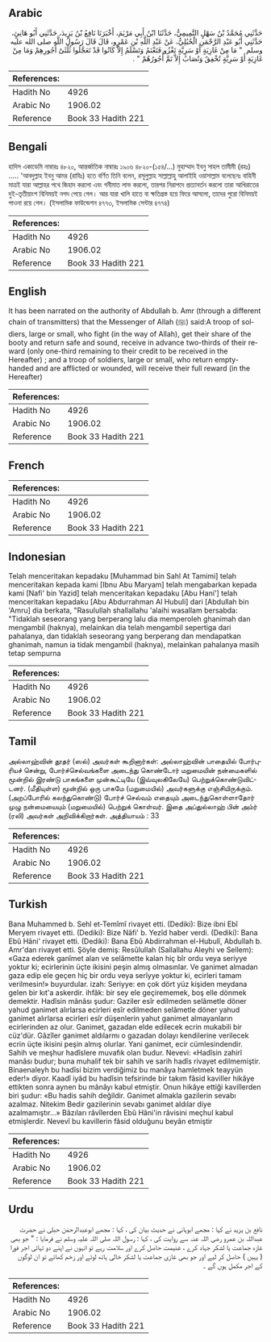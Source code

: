 ## Arabic


<div dir="rtl" lang="ar" style={{fontSize:'larger',backgroundColor:'#f8f9fa',padding:20}}>
حَدَّثَنِي مُحَمَّدُ بْنُ سَهْلٍ التَّمِيمِيُّ، حَدَّثَنَا ابْنُ أَبِي مَرْيَمَ، أَخْبَرَنَا نَافِعُ بْنُ يَزِيدَ، حَدَّثَنِي أَبُو هَانِئٍ، حَدَّثَنِي أَبُو عَبْدِ الرَّحْمَنِ الْحُبُلِيُّ، عَنْ عَبْدِ اللَّهِ بْنِ عَمْرٍو، قَالَ قَالَ رَسُولُ اللَّهِ صلى الله عليه وسلم ‏ "‏ مَا مِنْ غَازِيَةٍ أَوْ سَرِيَّةٍ تَغْزُو فَتَغْنَمُ وَتَسْلَمُ إِلاَّ كَانُوا قَدْ تَعَجَّلُوا ثُلُثَىْ أُجُورِهِمْ وَمَا مِنْ غَازِيَةٍ أَوْ سَرِيَّةٍ تُخْفِقُ وَتُصَابُ إِلاَّ تَمَّ أُجُورُهُمْ ‏"‏ ‏.‏
</div>
<div style={{backgroundColor:'#f8f9fa',padding:20, marginBottom: 10}}><table> <thead> <tr> <th>References:</th> <th></th> </tr> </thead> <tbody><tr><td>Hadith No</td><td>4926</td></tr><tr><td>Arabic No</td><td>1906.02</td></tr><tr><td>Reference</td><td>Book 33 Hadith 221</td></tr></tbody></table></div>

## Bengali


<div dir="ltr" lang="bn" style={{fontSize:'larger',backgroundColor:'#f8f9fa',padding:20}}>
হাদিস একাডেমি নাম্বারঃ ৪৮২০, আন্তর্জাতিক নাম্বারঃ ১৯০৬ ৪৮২০-(১৫৪/...) মুহাম্মাদ ইবনু সাহল তামীমী (রহঃ) ..... 'আবদুল্লাহ ইবনু আমর (রাযিঃ) হতে বর্ণিত তিনি বলেন, রসূলুল্লাহ সাল্লাল্লাহু আলাইহি ওয়াসাল্লাম বলেছেনঃ বাহিনী মাত্রই যারা আল্লাহর পথে জিহাদ করলো এবং গনীমাত লাভ করলো, তারপর নিরাপদে প্রত্যাবর্তন করলো তারা আখিরাতের দুই-তৃতীয়াংশ বিনিময়ই নগদ পেয়ে গেল। আর যারা খালি হাতে বা ক্ষতিগ্রস্ত হয়ে ফিরে আসলো, তাদের পুরো বিনিময়ই পাওনা রয়ে গেল। (ইসলামিক ফাউন্ডেশন ৪৭৭৩, ইসলামিক সেন্টার ৪৭৭৪)
</div>
<div style={{backgroundColor:'#f8f9fa',padding:20, marginBottom: 10}}><table> <thead> <tr> <th>References:</th> <th></th> </tr> </thead> <tbody><tr><td>Hadith No</td><td>4926</td></tr><tr><td>Arabic No</td><td>1906.02</td></tr><tr><td>Reference</td><td>Book 33 Hadith 221</td></tr></tbody></table></div>

## English


<div dir="ltr" lang="en" style={{fontSize:'larger',backgroundColor:'#f8f9fa',padding:20}}>
It has been narrated on the authority of Abdullah b. Amr (through a different chain of transmitters) that the Messenger of Allah (ﷺ) said:A troop of soldiers, large or small, who fight (in the way of Allah), get their share of the booty and return safe and sound, receive in advance two-thirds of their reward (only one-third remaining to their credit to be received in the Hereafter) ; and a troop of soldiers, large or small, who return empty-handed and are afflicted or wounded, will receive their full reward (in the Hereafter)
</div>
<div style={{backgroundColor:'#f8f9fa',padding:20, marginBottom: 10}}><table> <thead> <tr> <th>References:</th> <th></th> </tr> </thead> <tbody><tr><td>Hadith No</td><td>4926</td></tr><tr><td>Arabic No</td><td>1906.02</td></tr><tr><td>Reference</td><td>Book 33 Hadith 221</td></tr></tbody></table></div>

## French


<div dir="ltr" lang="fr" style={{fontSize:'larger',backgroundColor:'#f8f9fa',padding:20}}>

</div>
<div style={{backgroundColor:'#f8f9fa',padding:20, marginBottom: 10}}><table> <thead> <tr> <th>References:</th> <th></th> </tr> </thead> <tbody><tr><td>Hadith No</td><td>4926</td></tr><tr><td>Arabic No</td><td>1906.02</td></tr><tr><td>Reference</td><td>Book 33 Hadith 221</td></tr></tbody></table></div>

## Indonesian


<div dir="ltr" lang="id" style={{fontSize:'larger',backgroundColor:'#f8f9fa',padding:20}}>
Telah menceritakan kepadaku [Muhammad bin Sahl At Tamimi] telah menceritakan kepada kami [Ibnu Abu Maryam] telah mengabarkan kepada kami [Nafi' bin Yazid] telah menceritakan kepadaku [Abu Hani'] telah menceritakan kepadaku [Abu Abdurrahman Al Hubuli] dari [Abdullah bin 'Amru] dia berkata, "Rasulullah shallallahu 'alaihi wasallam bersabda: "Tidaklah seseorang yang berperang lalu dia memperoleh ghanimah dan mengambil (haknya), melainkan dia telah mengambil sepertiga dari pahalanya, dan tidaklah seseorang yang berperang dan mendapatkan ghanimah, namun ia tidak mengambil (haknya), melainkan pahalanya masih tetap sempurna
</div>
<div style={{backgroundColor:'#f8f9fa',padding:20, marginBottom: 10}}><table> <thead> <tr> <th>References:</th> <th></th> </tr> </thead> <tbody><tr><td>Hadith No</td><td>4926</td></tr><tr><td>Arabic No</td><td>1906.02</td></tr><tr><td>Reference</td><td>Book 33 Hadith 221</td></tr></tbody></table></div>

## Tamil


<div dir="ltr" lang="ta" style={{fontSize:'larger',backgroundColor:'#f8f9fa',padding:20}}>
அல்லாஹ்வின் தூதர் (ஸல்) அவர்கள் கூறினார்கள்: அல்லாஹ்வின் பாதையில் போர்புரியச் சென்று, போர்ச்செல்வங்களை அடைந்து கொண்டோர் மறுமையின் நன்மைகளில் மூன்றில் இரண்டு பாகங்களை முன்கூட்டியே (இவ்வுலகிலேயே) பெற்றுக்கொண்டுவிட்டனர். (மீதியுள்ள) மூன்றில் ஒரு பாகமே (மறுமையில்) அவர்களுக்கு எஞ்சியிருக்கும். (அறப்போரில் கலந்துகொண்டு) போர்ச் செல்வம் எதையும் அடைந்துகொள்ளாதோர் முழு நன்மையையும் (மறுமையில்) பெற்றுக் கொள்வர். இதை அப்துல்லாஹ் பின் அம்ர் (ரலி) அவர்கள் அறிவிக்கிறார்கள். அத்தியாயம் : 33
</div>
<div style={{backgroundColor:'#f8f9fa',padding:20, marginBottom: 10}}><table> <thead> <tr> <th>References:</th> <th></th> </tr> </thead> <tbody><tr><td>Hadith No</td><td>4926</td></tr><tr><td>Arabic No</td><td>1906.02</td></tr><tr><td>Reference</td><td>Book 33 Hadith 221</td></tr></tbody></table></div>

## Turkish


<div dir="ltr" lang="tr" style={{fontSize:'larger',backgroundColor:'#f8f9fa',padding:20}}>
Bana Muhammed b. Sehl et-Temîmî rivayet etti. (Dediki): Bize ibni Ebî Meryem rivayet etti. (Dediki): Bize Nâfi' b. Yezîd haber verdi. (Dediki): Bana Ebû Hâni' rivayet etti. (Dediki): Bana Ebû Abdirrahman el-Hubulî, Abdullah b. Amr'dan rivayet etti. Şöyle demiş: Resûlullah (Sallallahu Aleyhi ve Sellem): «Gaza ederek ganîmet alan ve selâmette kalan hiç bîr ordu veya seriyye yoktur ki; ecirlerinin üçte ikisini peşin almış olmasınlar. Ve ganimet almadan gaza edip ele geçen hiç bir ordu veya serîyye yoktur ki, ecirleri tamam verilmesin!» buyurdular. izah: Seriyye: en çok dört yüz kişiden meydana gelen bir kıt'a askerdir. ihfâk: bir sey ele geçirememek, boş elle dönmek demektir. Hadîsin mânâsı şudur: Gaziler esîr edilmeden selâmetle döner yahud ganimet alırlarsa ecirleri esîr edilmeden selâmetle döner yahud ganimet alırlarsa ecirleri esîr düşenlerin yahut ganimet almayanların ecirlerinden az olur. Ganimet, gazadan elde edilecek ecrin mukabili bir cüz'dür. Gâzîler ganimet aldılarmı o gazadan dolayı kendilerine verilecek ecrin üçte ikisini peşin almış olurlar. Yani ganimet, ecir cümlesindendir. Sahih ve meşhur hadîslere muvafık olan budur. Nevevi: «Hadîsin zahirî manâsı budur; buna muhalif tek bir sahih ve sarih hadîs rivayet edilmemiştir. Binaenaleyh bu hadîsi bizim verdiğimiz bu manâya hamletmek teayyün eder!» diyor. Kaadî iyâd bu hadîsin tefsirinde bir takım fâsid kaviller hikâye ettikten sonra aynen bu mânâyı kabul etmiştir. Onun hikâye ettiği kavillerden biri şudur: «Bu hadis sahih değildir. Ganimet almakla gazilerin sevabı azalmaz. Nitekim Bedir gazilerinin sevabı ganimet aldılar diye azalmamıştır...» Bâzıları râvîlerden Ebû Hâni'in râvisini meçhul kabul etmişlerdir. Nevevî bu kavillerin fâsid olduğunu beyân etmiştir
</div>
<div style={{backgroundColor:'#f8f9fa',padding:20, marginBottom: 10}}><table> <thead> <tr> <th>References:</th> <th></th> </tr> </thead> <tbody><tr><td>Hadith No</td><td>4926</td></tr><tr><td>Arabic No</td><td>1906.02</td></tr><tr><td>Reference</td><td>Book 33 Hadith 221</td></tr></tbody></table></div>

## Urdu


<div dir="rtl" lang="ur" style={{fontSize:'larger',backgroundColor:'#f8f9fa',padding:20}}>
نافع بن یزید نے کہا : مجھے ابوہانی نے حدیث بیان کی ، کہا : مجھے ابوعبدالرحمٰن حبلی نے حضرت عبداللہ بن عمرو رضی اللہ عنہ سے روایت کی ، کہا : رسول اللہ صلی اللہ علیہ وسلم نے فرمایا : " جو بھی غازہ جماعت یا لشکر جہاد کرے ، غنیمت حاصل کرے اور سلامت رہے تو انہوں نے اپنے دو تہائی اجر فورا ( یہیں ) حاصل کر لیے اور جو بھی غازی جماعت یا لشکر خالی ہاتھ لوٹے اور زخم کھائے تو ان لوگوں کے اجر مکمل ہوں گے ۔
</div>
<div style={{backgroundColor:'#f8f9fa',padding:20, marginBottom: 10}}><table> <thead> <tr> <th>References:</th> <th></th> </tr> </thead> <tbody><tr><td>Hadith No</td><td>4926</td></tr><tr><td>Arabic No</td><td>1906.02</td></tr><tr><td>Reference</td><td>Book 33 Hadith 221</td></tr></tbody></table></div>
